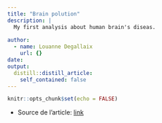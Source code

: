 ```yaml
---
title: "Brain polution"
description: |
  My first analysis about human brain's diseas.
  
author:
  - name: Louanne Degallaix
    url: {}
date:
output:
  distill::distill_article:
    self_contained: false
---
```


```r
knitr::opts_chunk$set(echo = FALSE)
```


* Source de l'article: [link](https://www.sciencedaily.com/releases/2020/10/201006153526.htm)

